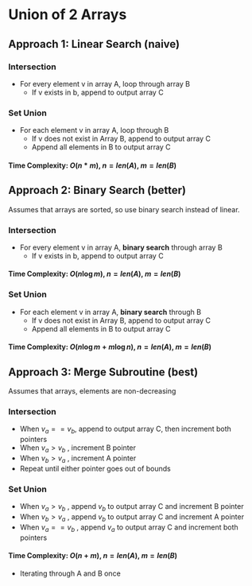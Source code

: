 # Union of 2 Arrays

## Approach 1: Linear Search (naive)

### Intersection

- For every element v in array A, loop through array B
    - If v exists in b, append to output array C

### Set Union

- For each element v in array A, loop through B
    - If v does not exist in Array B, append to output array C
    - Append all elements in B to output array C

#### Time Complexity: $O(n * m)$, $n = len(A)$, $m = len(B)$

## Approach 2: Binary Search (better)

Assumes that arrays are sorted, so use binary search instead of linear.

### Intersection

- For every element v in array A, **binary search** through array B
    - If v exists in b, append to output array C

#### Time Complexity: $O(n \log m)$, $n = len(A)$, $m = len(B)$

### Set Union

- For each element v in array A, **binary search** through B
    - If v does not exist in Array B, append to output array C
    - Append all elements in B to output array C

#### Time Complexity: $O(n \log m + m \log n)$, $n = len(A)$, $m = len(B)$

## Approach 3: Merge Subroutine (best)

Assumes that arrays, elements are non-decreasing

### Intersection

- When $v_a == v_b$, append to output array C, then increment both pointers
- When  $v_a > v_b$ , increment B pointer
- When  $v_b > v_a$ , increment A pointer
- Repeat until either pointer goes out of bounds

### Set Union

- When  $v_a > v_b$ , append $v_b$  to output array C and increment B pointer
- When  $v_b > v_a$ , append $v_b$  to output array C and increment A pointer
- When  $v_a == v_b$ , append $v_a$ to output array C and increment both pointers

#### Time Complexity: $O(n + m)$, $n = len(A)$, $m = len(B)$

- Iterating through A and B once